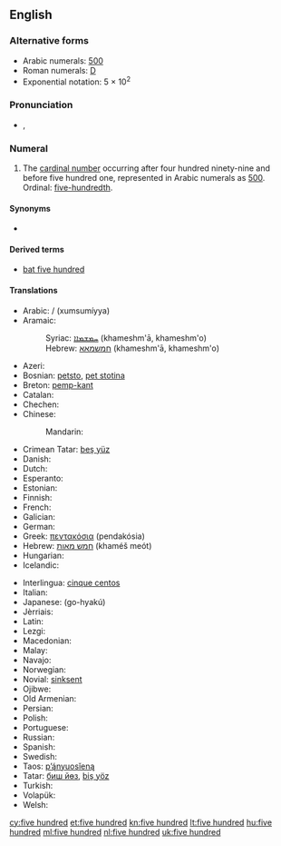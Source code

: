 ==English==

===Alternative forms===
* Arabic numerals: [[500]] {{qualifier|see for numerical forms in other scripts}}
* Roman numerals: [[D]]
* Exponential notation: 5 &times; 10<sup>2</sup>
<!-- Please add other numerical forms to the page for 500 instead of here. -->

===Pronunciation===
* {{a|UK|US}} {{IPA|/ˈfaɪv ˈhʌn.dɹəd/|/ˈfaɪv ˈhʌn.dɹɪd/}}, {{X-SAMPA|/"faIv "hVn.dr@d/|/"faIv "hVn.drId/}}

===Numeral===
{{head|en|numeral|head=[[five]] [[hundred]]}}

# {{context|cardinal|lang=en}} The [[cardinal number]] occurring after four hundred ninety-nine and before five hundred one, represented in Arabic numerals as [[500]]. Ordinal: [[five-hundredth]].

====Synonyms====
* {{symbolic|500}}

====Derived terms====
* [[bat five hundred]]

====Translations====
{{trans-top|cardinal number 500}}
* Arabic: {{t-|ar|خمسمائة|alt=خُمْسُمِائَةٍ}} / {{Arab|[[خمس مائة|خُمْسُ مِائَةٍ]]}} (xumsumíyya)
* Aramaic:
*: Syriac: [[ܚܡܫܡܐܐ]] (khameshm'ā, khameshm'o) {{c}}
*: Hebrew: [[חמשמאא]] (khameshm'ā, khameshm'o) {{c}}
* Azeri: {{t-|az|beş yüz}}
* Bosnian: [[petsto]], [[pet stotina]] {{f}}
* Breton: [[pemp-kant]]
* Catalan: {{t+|ca|cinc-cents}}
* Chechen: {{tø|ce|пхи бIе|tr=pxi bje}}
* Chinese:
*: Mandarin: {{t|cmn|五百|sc=Hani}}
* Crimean Tatar: [[beş yüz#Crimean Tatar|beş yüz]]
* Danish: {{t-|da|fem hundrede|c}}
* Dutch: {{t+|nl|vijfhonderd|f}}
* Esperanto: {{t-|eo|kvincent}}
* Estonian: {{t-|et|viissada}}
* Finnish: {{t-|fi|viisisataa}}
* French: {{t-|fr|cinq cents|m}}
* Galician: {{t+|gl|quiñentos}}
* German: {{t+|de|fünfhundert|f}}
* Greek: [[πεντακόσια]] (pendakósia)
* Hebrew: [[חמש מאות]] (khaméš meót)
* Hungarian: {{t+|hu|ötszáz}}
* Icelandic: {{t-|is|fimm hundruð}}
{{trans-mid}}
* Interlingua: [[cinque centos]]
* Italian: {{t+|it|cinquecento|m}}
* Japanese: {{t-|ja|五百}} (go-hyakú)
* Jèrriais: {{tø|roa-jer|chîn chents}}
* Latin: {{t+|la|quingenti|alt=quīngentī}}
* Lezgi: {{tø|lez|вад вишни|sc=Cyrl}}
* Macedonian: {{t-|mk|петстотини|tr=petstótini}}
* Malay: {{t-|ms|lima ratus}}
* Navajo: {{tø|nv|ashdladi neeznádiin}}
* Norwegian: {{t-|no|fem hundre}}
* Novial: [[sinksent]]
* Ojibwe: {{tø|oj|naanwaak}}
* Old Armenian: {{tø|xcl|հինգհարիւր|tr=hinghariwr|sc=Armn}}
* Persian: {{t-|fa|پانصد|tr=pânsad}}
* Polish: {{t+|pl|pięćset}}
* Portuguese: {{t+|pt|quinhentos}}
* Russian: {{t+|ru|пятьсот|tr=pjat’sót}}
* Spanish: {{t-|es|quinientos}}
* Swedish: {{t-|sv|femhundra}}
* Taos: [[p’ą́nyuosǐeną]]
* Tatar: [[биш йөз#Tatar|биш йөз]], [[biş yöz#Tatar|biş yöz]]
* Turkish: {{t-|tr|beş yüz}}
* Volapük: {{t+|vo|lultum}}
* Welsh: {{t+|cy|pum cant}}
{{trans-bottom}}

[[cy:five hundred]]
[[et:five hundred]]
[[kn:five hundred]]
[[lt:five hundred]]
[[hu:five hundred]]
[[ml:five hundred]]
[[nl:five hundred]]
[[uk:five hundred]]